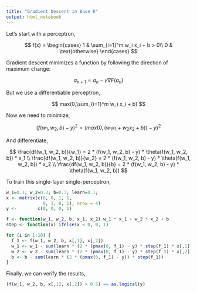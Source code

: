 ```yaml
---
title: "Gradient Descent in Base R"
output: html_notebook
---
```


Let's start with a perceptron,

$$
f(x) =
\begin{cases}
1 & \sum_{i=1}^m w_i x_i + b > 0\\
0 & \text{otherwise}
\end{cases}
$$

Gradient descent minimizes a function by following the direction of maximum change:

$$
a_{n+1} = a_n - \gamma \nabla F(a_n)
$$

But we use a differentiable perceptron,

$$ max(0,\sum_{i=1}^m w_i x_i + b) $$

Now we need to minimize,

$$
(f(w_1, w_2, b) - y)^2 = (max(0,(w_1 x_1 + w_2 x_2 + b)) - y)^2
$$


And differentiate,

$$
\frac{df(w_1, w_2, b)}{w_1} = 2 * (f(w_1, w_2, b) - y) * \theta(f(w_1, w_2, b)) * x_1 \\
\frac{df(w_1, w_2, b)}{w_2} = 2 * (f(w_1, w_2, b) - y) * \theta(f(w_1, w_2, b)) * x_2 \\
\frac{df(w_1, w_2, b)}{b} = 2 * (f(w_1, w_2, b) - y) * \theta(f(w_1, w_2, b)) 
$$

To train this single-layer single-perceptron,

```r
w_1=0.1; w_2=0.2; b=0.3; learn=0.1;
x <- matrix(c(0, 0, 1, 1,
              0, 1, 0, 1), nrow = 4)
y <-        c(0, 0, 0, 1)

f <- function(w_1, w_2, b, x_1, x_2) w_1 * x_1 + w_2 * x_2 + b
step <- function(x) ifelse(x < 0, 0, 1)

for (i in 1:10) {
  f_1 <- f(w_1, w_2, b, x[,1], x[,2])
  w_1 <- w_1 - sum(learn * (2 * (pmax(0, f_1) - y) * step(f_1) * x[,1]))
  w_2 <- w_2 - sum(learn * (2 * (pmax(0, f_1) - y) * step(f_1) * x[,2]))
  b <- b - sum(learn * (2 * (pmax(0, f_1) - y)) * step(f_1))
}
```

Finally, we can verify the results,

```r
(f(w_1, w_2, b, x[,1], x[,2]) > 0.5) == as.logical(y)
```
